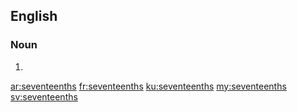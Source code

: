 ==English==

===Noun===
{{head|en}}

# {{plural of|seventeenth}}

[[ar:seventeenths]]
[[fr:seventeenths]]
[[ku:seventeenths]]
[[my:seventeenths]]
[[sv:seventeenths]]
